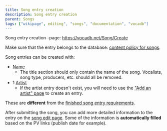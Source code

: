 ---
title: Song entry creation
description: Song entry creation
parent: Songs
tags: ["wikipage", editing", "songs", "documentation", "vocadb"]
---


<Navigation />

Song entry creation -page: https://vocadb.net/Song/Create

Make sure that the entry belongs to the database: [content policy for songs](/docs/other-guidelines/content-policy#songs).

Song entries can be created with:

- [Name](/docs/songs/song-entry-editing#names)
  - The title section should only contain the name of the song. Vocalists, song type, producers, etc. should all be removed.
- 1 [Artist](/docs/songs/song-entry-editing#tab-artists)
  - If the artist entry doesn't exist, you will need to use the ["Add an artist" page](https://vocadb.net/Artist/Create) to create an entry.

These are **different** from the [finished song entry requirements](/docs/songs/song-entry-editing#finished-song-entry-requirements).

After submitting the song, you can add more detailed information to the entry on the [song edit page](/docs/songs/song-entry-editing). Some of the information is **automatically filled** based on the PV links (publish date for example).
